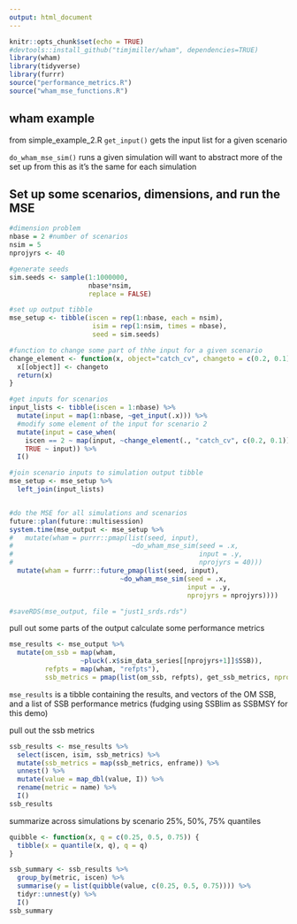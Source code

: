 ```yaml
---
output: html_document
---
```


```r
knitr::opts_chunk$set(echo = TRUE)
#devtools::install_github("timjmiller/wham", dependencies=TRUE)
library(wham)
library(tidyverse)
library(furrr)
source("performance_metrics.R")
source("wham_mse_functions.R")
```

## wham example 

from simple_example_2.R
`get_input()` gets the input list for a given scenario

`do_wham_mse_sim()` runs a given simulation
will want to abstract more of the set up from this as it's the same for each simulation


## Set up some scenarios, dimensions, and run the MSE

```r
#dimension problem
nbase = 2 #number of scenarios
nsim = 5
nprojyrs <- 40

#generate seeds
sim.seeds <- sample(1:1000000,
                    nbase*nsim,
                    replace = FALSE)

#set up output tibble
mse_setup <- tibble(iscen = rep(1:nbase, each = nsim),
                     isim = rep(1:nsim, times = nbase),
                     seed = sim.seeds)

#function to change some part of thhe input for a given scenario
change_element <- function(x, object="catch_cv", changeto = c(0.2, 0.1)) {
  x[[object]] <- changeto
  return(x)
}

#get inputs for scenarios
input_lists <- tibble(iscen = 1:nbase) %>% 
  mutate(input = map(1:nbase, ~get_input(.x))) %>% 
  #modify some element of the input for scenario 2
  mutate(input = case_when(
    iscen == 2 ~ map(input, ~change_element(., "catch_cv", c(0.2, 0.1))),
    TRUE ~ input)) %>% 
  I()

#join scenario inputs to simulation output tibble
mse_setup <- mse_setup %>% 
  left_join(input_lists) 


#do the MSE for all simulations and scenarios
future::plan(future::multisession)
system.time(mse_output <- mse_setup %>% 
#   mutate(wham = purrr::pmap(list(seed, input),
#                              ~do_wham_mse_sim(seed = .x,
#                                               input = .y,
#                                               nprojyrs = 40)))
  mutate(wham = furrr::future_pmap(list(seed, input),
                            ~do_wham_mse_sim(seed = .x,
                                             input = .y,
                                             nprojyrs = nprojyrs))))

#saveRDS(mse_output, file = "just1_srds.rds")
```

pull out some parts of the output
calculate some performance metrics

```r
mse_results <- mse_output %>% 
  mutate(om_ssb = map(wham,
                  ~pluck(.x$sim_data_series[[nprojyrs+1]]$SSB)),
         refpts = map(wham, "refpts"),
         ssb_metrics = pmap(list(om_ssb, refpts), get_ssb_metrics, nprojyrs = nprojyrs))
```

`mse_results` is a tibble containing the results, and vectors of the OM SSB, and a list of SSB performance metrics (fudging using SSBlim as SSBMSY for this demo)

pull out the ssb metrics

```r
ssb_results <- mse_results %>% 
  select(iscen, isim, ssb_metrics) %>% 
  mutate(ssb_metrics = map(ssb_metrics, enframe)) %>% 
  unnest() %>% 
  mutate(value = map_dbl(value, I)) %>% 
  rename(metric = name) %>% 
  I()
ssb_results
```

summarize across simulations by scenario
25%, 50%, 75% quantiles
```r
quibble <- function(x, q = c(0.25, 0.5, 0.75)) {
  tibble(x = quantile(x, q), q = q)
}

ssb_summary <- ssb_results %>% 
  group_by(metric, iscen) %>% 
  summarise(y = list(quibble(value, c(0.25, 0.5, 0.75)))) %>% 
  tidyr::unnest(y) %>% 
  I()
ssb_summary
```


